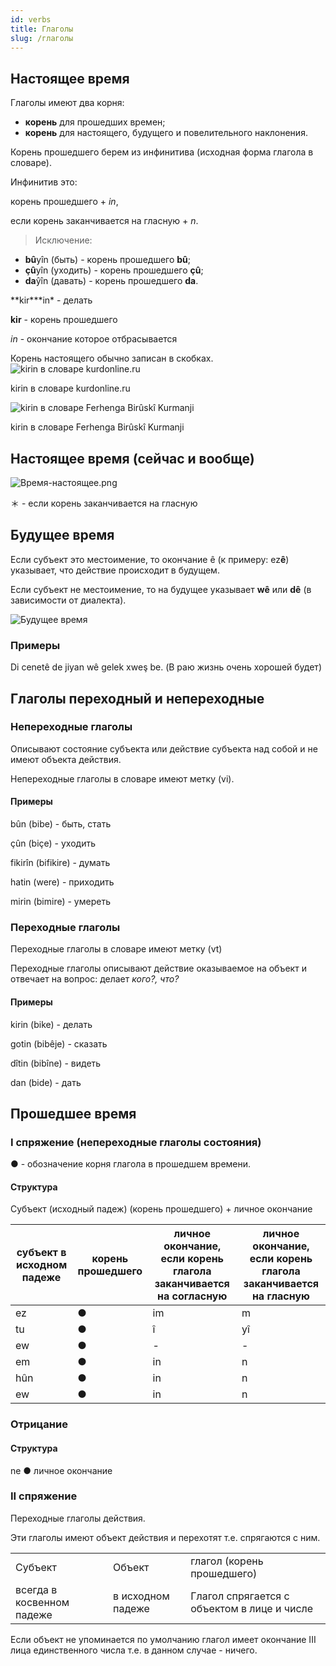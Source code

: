 ```yaml
---
id: verbs
title: Глаголы
slug: /глаголы
---
```


## Настоящее время

Глаголы имеют два корня:

- **корень** для прошедших времен;
- **корень** для настоящего, будущего и повелительного наклонения.

Корень прошедшего берем из инфинитива (исходная форма глагола в словаре).

Инфинитив это:

корень прошедшего + _in_,

если корень заканчивается на гласную + _n_.

> Исключение:

- **bû**yîn (быть) - корень прошедшего **bû**;
- **çû**yîn (уходить) - корень прошедшего **çû**;
- **da**ŷîn (давать) - корень прошедшего **da**.

**kir\***in\* - делать

**kir** - корень прошедшего

_in_ - окончание которое отбрасывается

Корень настоящего обычно записан в скобках.
![kirin в словаре kurdonline.ru](/img/Глаголы/kirin-корень.jpeg)

kirin в словаре kurdonline.ru

![kirin в словаре Ferhenga Birûskî Kurmanji](/img/Глаголы/kirin-корень-2.png)

kirin в словаре Ferhenga Birûskî Kurmanji

## Настоящее время (сейчас и вообще)

![Время-настоящее.png](/img/Глаголы/Время-настоящее.png)

＊ - если корень заканчивается на гласную

## Будущее время

Если субъект это местоимение, то окончание ê (к примеру: ez**ê**) указывает, что действие происходит в будущем.

Если субъект не местоимение, то на будущее указывает **wê** или **dê** (в зависимости от диалекта).

![Будущее время](/img/Глаголы/Время-будущее.png)

### Примеры

Di cenetê de jiyan wê gelek xweş be. (В раю жизнь очень хорошей будет)

## Глаголы переходный и непереходные

### Непереходные глаголы

Описывают состояние субъекта или действие субъекта над собой и не имеют объекта действия.

Непереходные глаголы в словаре имеют метку (vi).

#### Примеры

bûn (bibe) - быть, стать

çûn (biçe) - уходить

fikirîn (bifikire) - думать

hatin (were) - приходить

mirin (bimire) - умереть

### Переходные глаголы

Переходные глаголы в словаре имеют метку (vt)

Переходные глаголы описывают действие оказываемое на объект и отвечает на вопрос: делает *кого?, что?*

#### Примеры

kirin (bike) - делать

gotin (bibêje) - сказать

dîtin (bibîne) - видеть

dan (bide) - дать

## Прошедшее время

### I спряжение (непереходные глаголы состояния)

● - обозначение корня глагола в прошедшем времени.

#### Структура

Субъект (исходный падеж) (корень прошедшего) + личное окончание

|субъект в исходном падеже|корень прошедшего|личное окончание, если корень глагола заканчивается на согласную|личное окончание, если корень глагола заканчивается на гласную|
|-|-|-|-|
|ez|●|im|m|
|tu|●|î|yî|
|ew|●|-|-|
|em|●|in|n|
|hûn|●|in|n|
|ew|●|in|n|

### Отрицание
#### Структура

ne ● личное окончание

### II спряжение

Переходные глаголы действия.

Эти глаголы имеют объект действия и перехотят т.е. спрягаются с ним.

<table>
    <tr>
        <td>Субъект</td>
        <td>Объект</td>
        <td>глагол (корень прошедшего)</td>
    </tr>
    <tr>
        <td>всегда в косвенном падеже</td>
        <td>в исходном падеже</td>
        <td>Глагол спрягается с объектом в лице и числе</td>
    </tr>
</table>

Если объект не упоминается по умолчанию глагол имеет окончание III лица единственного числа т.е. в данном случае - ничего.